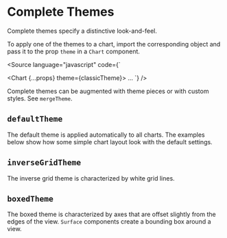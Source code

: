 
<Meta title="Addons/Themes/Complete themes" />

# Complete Themes

Complete themes specify a distinctive look-and-feel.

To apply one of the themes to a chart, import the corresponding object and pass it to the prop `theme` in a `Chart` component.

<Source
    language="javascript"
    code={`

<Chart {...props} theme={classicTheme}>
    ...
</Chart>
`} />

Complete themes can be augmented with theme pieces or with custom styles. See `mergeTheme`.

## `defaultTheme`

The default theme is applied automatically to all charts. The examples below show how some simple chart layout look with the default settings.

<Canvas>
    <Story name="default">
        <ThemeController chart={ThemeScatterChart} chartId={'chart0'} themes={{ defaultTheme }} />
    </Story>
</Canvas>

## `inverseGridTheme`

The inverse grid theme is characterized by white grid lines.

<Canvas>
    <Story name="inverse grid">
        <ThemeController
            chart={ThemeScatterChart}
            chartId={'chartInverseGrid'}
            themes={{ inverseGridTheme, defaultTheme }}
        />
    </Story>
</Canvas>

## `boxedTheme`

The boxed theme is characterized by axes that are offset slightly from the edges of the view. `Surface` components create a bounding box around a view.

<Canvas>
    <Story name="boxed">
        <ThemeController
            chart={ThemeScatterChart}
            chartId={'chartBoxed'}
            themes={{ boxedTheme, defaultTheme }}
        />
    </Story>
</Canvas>
